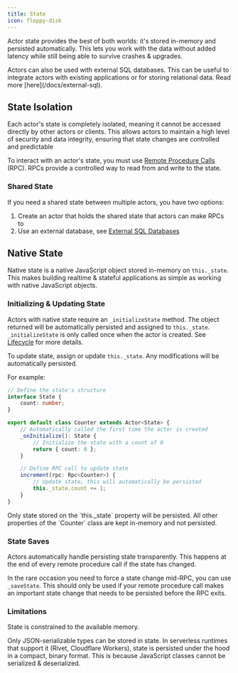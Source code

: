 ```yaml
---
title: State
icon: floppy-disk
---
```


Actor state provides the best of both worlds: it's stored in-memory and persisted automatically. This lets you work with the data without added latency while still being able to survive crashes & upgrades.

<Tip title="Using External SQL Databases">
Actors can also be used with external SQL databases. This can be useful to integrate actors with existing
applications or for storing relational data. Read more [here](/docs/external-sql).
</Tip>

## State Isolation

Each actor's state is completely isolated, meaning it cannot be accessed directly by other actors or clients. This allows actors to maintain a high level of security and data integrity, ensuring that state changes are controlled and predictable

To interact with an actor's state, you must use [Remote Procedure Calls](/docs/rpc) (RPC). RPCs provide a controlled way to read from and write to the state.

### Shared State

If you need a shared state between multiple actors, you have two options:

1. Create an actor that holds the shared state that actors can make RPCs to
2. Use an external database, see [External SQL Databases](/docs/external-sql)

## Native State

Native state is a native JavaScript object stored in-memory on `this._state`. This makes building realtime & stateful applications as simple as working with native JavaScript objects.

### Initializing & Updating State

Actors with native state require an `_initializeState` method. The object returned will be automatically persisted and assigned to `this._state`. `_initializeState` is only called once when the actor is created. See [Lifecycle](/docs/lifcycle) for more details.

To update state, assign or update `this._state`. Any modifications will be automatically persisted.

For example:

```typescript {{ "title": "actor.ts" }}
// Define the state's structure
interface State {
	count: number;
}

export default class Counter extends Actor<State> {
	// Automatically called the first time the actor is created
	_onInitialize(): State {
		// Initialize the state with a count of 0
		return { count: 0 };
	}

	// Define RPC call to update state
	increment(rpc: Rpc<Counter>) {
		// Update state, this will automatically be persisted
		this._state.count += 1;
	}
}
```

<Note>
	Only state stored on the `this._state` property will be persisted. All other properties of the `Counter`
	class are kept in-memory and not persisted.
</Note>

### State Saves

Actors automatically handle persisting state transparently. This happens at the end of every remote procedure call if the state has changed.

In the rare occasion you need to force a state change mid-RPC, you can use `_saveState`. This should only be used if your remote procedure call makes an important state change that needs to be persisted before the RPC exits.

### Limitations

State is constrained to the available memory.

Only JSON-serializable types can be stored in state. In serverless runtimes that support it (Rivet, Cloudflare Workers), state is persisted under the hood in a compact, binary format. This is because JavaScript classes cannot be serialized & deserialized.

